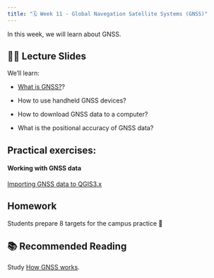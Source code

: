 ```yaml
---
title: "🗓️ Week 11 - Global Navegation Satellite Systems (GNSS)"
---
```


In this week, we will learn about GNSS. 


## 👨‍🏫 Lecture Slides 

We'll learn:

- [What is GNSS?](https://tinyurl.com/49w9wb7k)?

- How to use handheld GNSS devices?

- How to download GNSS data to a computer?

- What is the positional accuracy of GNSS data?


## **Practical exercises**:


#### Working with GNSS data 
::: {.callout-important collapse="true"}
[Importing GNSS data to QGIS3.x](https://www.youtube.com/watch?v=ik00P5_LNks)
:::


## Homework
Students prepare 8 targets for the campus practice
🎥 

## 📚 Recommended Reading 

Study [How GNSS works](https://www.geospatialworld.net/blogs/how-gnss-works/).





